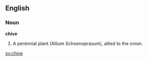 ==English==

===Noun===

'''chive'''

#A perennial plant (Allium Schoenoprasum), allied to the onion.

[[sv:chive]]